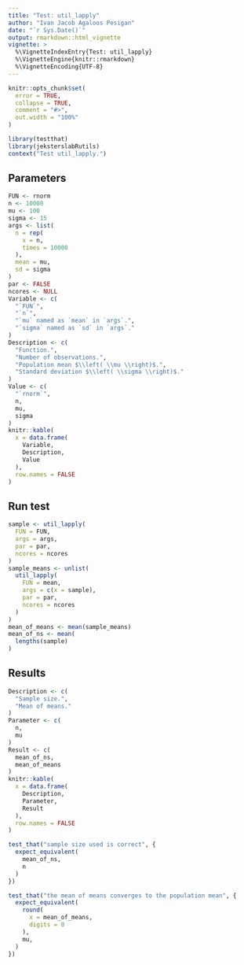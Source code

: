 ```yaml
---
title: "Test: util_lapply"
author: "Ivan Jacob Agaloos Pesigan"
date: "`r Sys.Date()`"
output: rmarkdown::html_vignette
vignette: >
  %\VignetteIndexEntry{Test: util_lapply}
  %\VignetteEngine{knitr::rmarkdown}
  %\VignetteEncoding{UTF-8}
---
```



```r
knitr::opts_chunk$set(
  error = TRUE,
  collapse = TRUE,
  comment = "#>",
  out.width = "100%"
)
```



```r
library(testthat)
library(jeksterslabRutils)
context("Test util_lapply.")
```


## Parameters


```r
FUN <- rnorm
n <- 10000
mu <- 100
sigma <- 15
args <- list(
  n = rep(
    x = n,
    times = 10000
  ),
  mean = mu,
  sd = sigma
)
par <- FALSE
ncores <- NULL
Variable <- c(
  "`FUN`",
  "`n`",
  "`mu` named as `mean` in `args`.",
  "`sigma` named as `sd` in `args`."
)
Description <- c(
  "Function.",
  "Number of observations.",
  "Population mean $\\left( \\mu \\right)$.",
  "Standard deviation $\\left( \\sigma \\right)$."
)
Value <- c(
  "`rnorm`",
  n,
  mu,
  sigma
)
knitr::kable(
  x = data.frame(
    Variable,
    Description,
    Value
  ),
  row.names = FALSE
)
```


## Run test


```r
sample <- util_lapply(
  FUN = FUN,
  args = args,
  par = par,
  ncores = ncores
)
sample_means <- unlist(
  util_lapply(
    FUN = mean,
    args = c(x = sample),
    par = par,
    ncores = ncores
  )
)
mean_of_means <- mean(sample_means)
mean_of_ns <- mean(
  lengths(sample)
)
```


## Results


```r
Description <- c(
  "Sample size.",
  "Mean of means."
)
Parameter <- c(
  n,
  mu
)
Result <- c(
  mean_of_ns,
  mean_of_means
)
knitr::kable(
  x = data.frame(
    Description,
    Parameter,
    Result
  ),
  row.names = FALSE
)
```



```r
test_that("sample size used is correct", {
  expect_equivalent(
    mean_of_ns,
    n
  )
})
```



```r
test_that("the mean of means converges to the population mean", {
  expect_equivalent(
    round(
      x = mean_of_means,
      digits = 0
    ),
    mu,
  )
})
```

